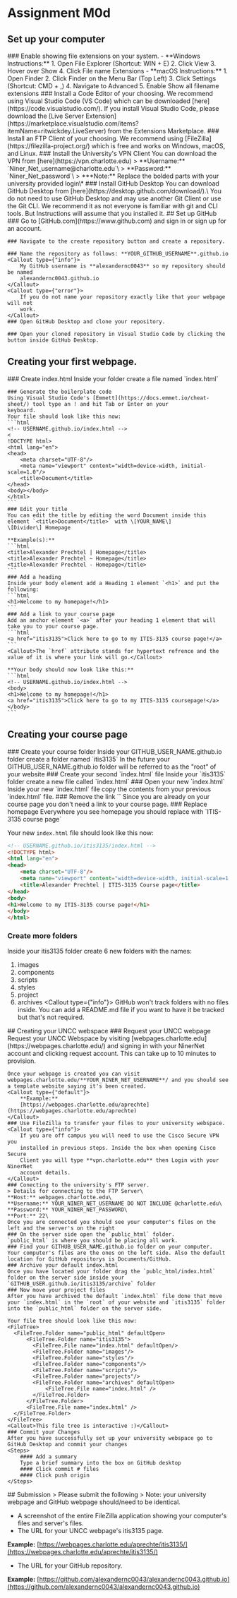 # Assignment M0d

## Set up your computer


<Steps>
    ### Enable showing file extensions on your system.
    - **Windows Instructions:**
    1. Open File Explorer (Shortcut: WIN + E)
    2. Click View
    3. Hover over Show
    4. Click File name Extensions
    - **macOS Instructions:**
    1. Open Finder
    2. Click Finder on the Menu Bar (Top Left)
    3. Click Settings (Shortcut: CMD + ,)
    4. Navigate to Advanced
    5. Enable Show all filename extensions
    ### Install a Code Editor of your choosing.
    We recommend using Visual Studio Code (VS Code) which can be downloaded [here](https://code.visualstudio.com/).
    If you install Visual Studio Code, please download the [Live Server
    Extension](https://marketplace.visualstudio.com/items?itemName=ritwickdey.LiveServer) from the Extensions
    Marketplace.
    ### Install an FTP Client of your choosing.
    We recommend using [FileZilla](https://filezilla-project.org/) which is free and works on Windows, macOS, and Linux.
    ### Install the University's VPN Client
    You can download the VPN from [here](https://vpn.charlotte.edu)
    > **Username:** `Niner_Net_username@charlotte.edu`\
    > **Password:** `Niner_Net_password`\
    > ***Note:** Replace the bolded parts with your university provided login\*
    ### Install GitHub Desktop
    You can download GitHub Desktop from [here](https://desktop.github.com/download/).\
    <Callout>You do not need to use GitHub Desktop and may use another Git Client or use the Git CLI. We recommend it as
        not everyone is familiar with git and CLI tools. But Instructions will assume that you installed it.</Callout>
</Steps>
## Set up GitHub
<Steps>
    ### Go to [GitHub.com](https://www.github.com) and sign in or sign up for an account.

    ### Navigate to the create repository button and create a repository.

    ### Name the repository as follows: **YOUR_GITHUB_USERNAME**.github.io
    <Callout type={"info"}>
        My GitHub username is **alexandernc0043** so my repository should be named
        alexandernc0043.github.io
    </Callout>
    <Callout type={"error"}>
        If you do not name your repository exactly like that your webpage will not
        work.
    </Callout>
    ### Open GitHub Desktop and clone your repository.

    ### Open your cloned repository in Visual Studio Code by clicking the button inside GitHub Desktop.
</Steps>

## Creating your first webpage.
<Steps>
    ### Create index.html
    Inside your folder create a file named `index.html`

    ### Generate the boilerplate code
    Using Visual Studio Code's [Emmett](https://docs.emmet.io/cheat-sheet/) tool type an ! and hit Tab or Enter on your
    keyboard.
    Your file should look like this now:
    ```html
    <!-- USERNAME.github.io/index.html -->
    <
    !DOCTYPE html>
    <html lang="en">
    <head>
        <meta charset="UTF-8"/>
        <meta name="viewport" content="width=device-width, initial-scale=1.0"/>
        <title>Document</title>
    </head>
    <body></body>
    </html>
    ```
    ### Edit your title
    You can edit the title by editing the word Document inside this element `<title>Document</title>` with \[YOUR_NAME\]
    \[Divider\] Homepage

    **Example(s):**
    ```html
    <title>Alexander Prechtel | Homepage</title>
    <title>Alexander Prechtel ~ Homepage</title>
    <title>Alexander Prechtel - Homepage</title>
    ```
    ### Add a heading
    Inside your body element add a Heading 1 element `<h1>` and put the following:
    ```html
    <h1>Welcome to my homepage!</h1>
    ```
    ### Add a link to your course page
    Add an anchor element `<a>` after your heading 1 element that will take you to your course page.
    ```html
    <a href="itis3135">Click here to go to my ITIS-3135 course page!</a>
    ```
    <Callout>The `href` attribute stands for hypertext refrence and the value of it is where your link will go.</Callout>

    **Your body should now look like this:**
    ```html
    <!-- USERNAME.github.io/index.html -->
    <body>
    <h1>Welcome to my homepage!</h1>
    <a href="itis3135">Click here to go to my ITIS-3135 coursepage!</a>
    </body>
    ```
</Steps>

## Creating your course page
<Steps>
   ### Create your course folder
   Inside your GITHUB_USER_NAME.github.io folder create a folder named `itis3135`
   <Callout type={"info"}>
       In the future your GITHUB_USER_NAME.github.io folder will be referred to as
       the "root" of your website
   </Callout>
   ### Create your second `index.html` file
   Inside your `itis3135` folder create a new file called `index.html`
   ### Open your new `index.html`
   Inside your new `index.html` file copy the contents from your previous `index.html` file.
   ### Remove the link `<a>`
   Since you are already on your course page you don't need a link to your course page.
   ### Replace homepage
   Everywhere you see homepage you should replace with `ITIS-3135 course page`

   Your new `index.html` file should look like this now:
   ```html
   <!-- USERNAME.github.io/itis3135/index.html -->
   <!DOCTYPE html>
   <html lang="en">
   <head>
       <meta charset="UTF-8"/>
       <meta name="viewport" content="width=device-width, initial-scale=1.0"/>
       <title>Alexander Prechtel | ITIS-3135 Course page</title>
   </head>
   <body>
   <h1>Welcome to my ITIS-3135 course page!</h1>
   </body>
   </html>
   ```
   ### Create more folders
   Inside your itis3135 folder create 6 new folders with the names:
   1. images
   2. components
   3. scripts
   4. styles
   5. project
   6. archives
   <Callout type={"info"}>
       GitHub won't track folders with no files inside. You can add a README.md file
       if you want to have it be tracked but that's not required.
   </Callout>
</Steps>
## Creating your UNCC webspace
<Steps>
    ### Request your UNCC webpage
    Request your UNCC Webspace by visiting [webpages.charlotte.edu](https://webpages.charlotte.edu/) and signing in with
    your NinerNet account and clicking request account.
    <Callout type={"info"}>This can take up to 10 minutes to provision.</Callout>

    Once your webpage is created you can visit webpages.charlotte.edu/**YOUR_NINER_NET_USERNAME**/ and you should see a template website saying it's been created.
    <Callout type={"default"}>
        **Example:**
        [https://webpages.charlotte.edu/aprechte](https://webpages.charlotte.edu/aprechte)
    </Callout>
    ### Use FileZilla to transfer your files to your university webspace.
    <Callout type={"info"}>
        If you are off campus you will need to use the Cisco Secure VPN you
        installed in previous steps. Inside the box when opening Cisco Secure
        Client you will type **vpn.charlotte.edu** then Login with your NinerNet
        account details.
    </Callout>
    ### Conecting to the university's FTP server.
    > Details for connecting to the FTP Server\
    **Host:** webpages.charlotte.edu\
    **Username:** YOUR_NINER_NET_USERNAME DO NOT INCLUDE @charlotte.edu\
    **Password:** YOUR_NINER_NET_PASSWORD\
    **Port:** 22\
    Once you are connected you should see your computer's files on the left and the server's on the right
    ### On the server side open the `public_html` folder.
    `public_html` is where you should be placing all work.
    ### Find your GITHUB_USER_NAME.github.io folder on your computer.
    Your computer's files are the ones on the left side. Also the default location for GitHub repositorys is Documents/GitHub.
    ### Archive your default index.html
    Once you have located your folder drag the `publc_html/index.html` folder on the server side inside your `GITHUB_USER.github.io/itis3135/archive` folder
    ### Now move your project files
    After you have archived the default `index.html` file done that move your `index.html` in the `root` of your website and `itis3135` folder into the `public_html` folder on the server side.
    
    Your file tree should look like this now:
    <FileTree>
      <FileTree.Folder name="public_html" defaultOpen>
          <FileTree.Folder name="itis3135">
            <FileTree.File name="index.html" defaultOpen/>
            <FileTree.Folder name="images"/>
            <FileTree.Folder name="styles"/>
            <FileTree.Folder name="components"/>
            <FileTree.Folder name="scripts"/>
            <FileTree.Folder name="projects"/>
            <FileTree.Folder name="archives" defaultOpen>
                <FileTree.File name="index.html" />
            </FileTree.Folder>
          </FileTree.Folder>
          <FileTree.File name="index.html" />
      </FileTree.Folder>
    </FileTree>
    <Callout>This file tree is interactive :)</Callout>
    ### Commit your Changes
    After you have successfully set up your university webspace go to GitHub Desktop and commit your changes
    <Steps>
        #### Add a summary
        Type a brief summary into the box on GitHub desktop
        #### Click commit # files
        #### Click push origin
    </Steps>
</Steps>
## Submission
> Please submit the following
> Note: your university webpage and GitHub webpage should/need to be identical.

* A screenshot of the entire FileZilla application showing your computer's files and server's files.
* The URL for your UNCC webpage's itis3135 page.

<Callout>**Example:** [https://webpages.charlotte.edu/aprechte/itis3135/](https://webpages.charlotte.edu/aprechte/itis3135/)</Callout>
* The URL for your GitHub repository.

<Callout>**Example:** [https://github.com/alexandernc0043/alexandernc0043.github.io](https://github.com/alexandernc0043/alexandernc0043.github.io)</Callout>